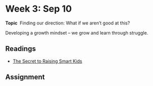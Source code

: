 # Week 3: Sep 10

**Topic**  \ Finding our direction: What if we aren't good at this?

Developing a growth mindset -- we grow and learn through struggle.


## Readings
+ [The Secret to Raising Smart Kids](https://www.scientificamerican.com/article/the-secret-to-raising-smart-kids1/)

## Assignment